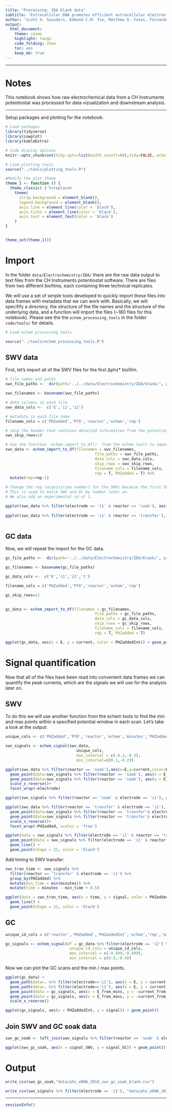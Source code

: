 ```yaml
---
title: "Processing: IDA blank data"
subtitle: 'Extracellular DNA promotes efficient extracellular electron transfer by pyocyanin in *Pseudomonas aeruginosa* biofilms.'
author: 'Scott H. Saunders, Edmund C.M. Tse, Matthew D. Yates, Fernanda Jiménez-Otero, Jacqueline K. Barton, Leonard M. Tender and Dianne K. Newman'
output:
  html_document:
    theme: cosmo
    highlight: tango
    code_folding: show
    toc: yes
    keep_md: true
---
```


--------

# Notes

This notebook shows how raw electrochemical data from a CH Instruments potentiostat was processed for data vizualization and downstream analysis.

----

Setup packages and plotting for the notebook:

```r
# Load packages
library(tidyverse)
library(cowplot)
library(kableExtra)

# Code display options
knitr::opts_chunk$set(tidy.opts=list(width.cutoff=60),tidy=FALSE, echo = TRUE, message=FALSE, warning=FALSE, fig.align="center", fig.retina = 2)

# Load plotting tools
source("../tools/plotting_tools.R")

#Modify the plot theme
theme_1 <- function () {
  theme_classic( ) %+replace%
    theme(
      strip.background = element_blank(),
      legend.background = element_blank(),
      axis.line = element_line(color = 'black'),
      axis.ticks = element_line(color = 'black'),
      axis.text = element_text(color = 'black')
    )
}


theme_set(theme_1())
```

# Import

In the folder `data/Electrochemistry/IDA/` there are the raw data output to text files from the CH Instruments potentiostat software. There are files from two different biofilms, each containing three technical replicates. 

We will use a set of simple tools developed to quickly import these files into data frames with metadata that we can work with. Basically, we will specifify a directory, the structure of the file names and the structure of the underlying data, and a function will import the files (~180 files for this notebook). Please see the the `echem_processing_tools` in the folder `code/tools/` for details.

```r
# Load echem processing tools

source("../tools/echem_processing_tools.R")
```

## SWV data

First, let's import all of the SWV files for the first ∆phz* biofilm.

```r

# file names and paths
swv_file_paths <-  dir(path='../../data/Electrochemistry/IDA/blank/', pattern = "[SWV]+.+[txt]$", recursive = T, full.names = T)

swv_filenames <- basename(swv_file_paths)

# data columns in each file
swv_data_cols <-  c('E','i1','i2')

# metadata in each file name
filename_cols = c('PHZadded','PYO','reactor','echem','rep')

# skip the header that contains detailed information from the potentiostat
swv_skip_rows=18

# Use the function `echem_import_to_df()` from the echem tools to import
swv_data <- echem_import_to_df(filenames = swv_filenames, 
                                       file_paths = swv_file_paths, 
                                       data_cols = swv_data_cols, 
                                       skip_rows = swv_skip_rows,
                                       filename_cols = filename_cols,
                                       rep = T, PHZadded = T) %>% 
  mutate(rep=rep-1) 

# Change the rep (acquisition number) for the SWVs because the first SWV should be 0.
# This is used to match SWV and GC by number later on.
# We also add an experimental id of 1.
```


```r

ggplot(swv_data %>% filter(electrode == 'i1' & reactor == 'soak'), aes(x = E, y = current, color = PHZaddedInt, group = PHZadded)) + geom_path() + facet_wrap(~echem)
       
ggplot(swv_data %>% filter(electrode == 'i1' & reactor == 'transfer'), aes(x = E, y = current, color = rep, group = rep)) + geom_path() + facet_wrap(~PHZadded, scales = 'free') + scale_x_reverse()
       
```

## GC data

Now, we will repeat the import for the GC data. 

```r

gc_file_paths <-  dir(path='../../data/Electrochemistry/IDA/blank/', pattern = "[GC]+.+[txt]$",recursive = T,full.names = T)

gc_filenames <- basename(gc_file_paths)

gc_data_cols <-  c('E','i1','i2','t')

filename_cols = c('PHZadded','PYO','reactor','echem','rep')

gc_skip_rows=21
  

gc_data <- echem_import_to_df(filenames = gc_filenames, 
                                       file_paths = gc_file_paths,
                                       data_cols = gc_data_cols, 
                                       skip_rows = gc_skip_rows,
                                       filename_cols = filename_cols,
                                       rep = T, PHZadded = T)

```

```r

ggplot(gc_data, aes(x = E, y = current, color = PHZaddedInt)) + geom_path() + facet_wrap(~echem) + scale_x_reverse()

```

# Signal quantification

Now that all of the files have been read into convenient data frames we can quantify the peak currents, which are the signals we will use for the analysis later on. 

## SWV

To do this we will use another function from the echem tools to find the min and max points within a specified potential window in each scan. Let's take a look at the output:

```r

unique_cols <- c('PHZadded','PYO','reactor','echem','minutes','PHZaddedInt','electrode','rep')

swv_signals <- echem_signal(swv_data,
                               unique_cols,                                     
                               max_interval = c(-0.2,-0.3),
                               min_interval=c(0.1,-0.2)) 

ggplot(swv_data %>% filter(reactor == 'soak'),aes(x=E,y=current,color=PHZaddedInt, group = PHZadded)) + geom_path() +
  geom_point(data=swv_signals %>% filter(reactor == 'soak'), aes(x = E_from_mins, y = min_current),fill='blue', shape = 21)+
  geom_point(data=swv_signals %>% filter(reactor == 'soak'), aes(x = E_from_maxs, y = max_current),fill='red', shape = 21)+
  scale_x_reverse()+
  facet_wrap(~electrode)
```

```r
ggplot(swv_signals %>% filter(reactor == 'soak' & electrode == 'i1'), aes(x = PHZaddedInt, y = signal)) + geom_point()
```


```r

ggplot(swv_data %>% filter(reactor == 'transfer' & electrode == 'i1'), aes(x=E,y=current)) + geom_path(aes(color=rep, group = rep)) +
  geom_point(data=swv_signals %>% filter(reactor == 'transfer'& electrode == 'i1'), aes(x = E_from_mins, y = min_current), fill='blue', shape = 21)+
  geom_point(data=swv_signals %>% filter(reactor == 'transfer'& electrode == 'i1'), aes(x = E_from_maxs, y = max_current), fill='red', shape = 21)+
  scale_x_reverse()+
  facet_wrap(~PHZadded, scales = 'free')

```

```r

ggplot(data = swv_signals %>% filter(electrode == 'i1' & reactor == 'transfer'), aes(x = rep, y = signal, color = PHZadded, fill =PHZadded)) + 
  geom_point(data = swv_signals %>% filter(electrode == 'i1' & reactor == 'soak'), size = 3)+
  geom_line() + 
  geom_point(shape = 21, color = 'black')
```

Add timing to SWV transfer:

```r
swv_tran_time <- swv_signals %>% 
  filter(reactor == 'transfer' & electrode == 'i1') %>% 
  group_by(PHZadded) %>% 
  mutate(min_time = min(minutes)) %>% 
  mutate(time = minutes - min_time + 0.5)

ggplot(data = swv_tran_time, aes(x = time, y = signal, color = PHZadded, fill =PHZadded)) + 
  geom_line() + 
  geom_point(shape = 21, color = 'black')
```


## GC

```r

unique_id_cols = c('reactor','PHZadded','PHZaddedInt','echem','rep','minutes','PYO')

gc_signals <- echem_signal(df = gc_data %>% filter(electrode == 'i2') %>% mutate(current = - current), 
                            unique_id_cols = unique_id_cols,
                            max_interval = c(-0.499,-0.499), 
                            min_interval = c(0.0,-0.4))

```

Now we can plot the GC scans and the min / max points.

```r

ggplot(gc_data) + 
  geom_path(data=. %>% filter(electrode=='i1'), aes(x = E, y = current, color = PHZaddedInt, group = rep)) + 
  geom_path(data=. %>% filter(electrode=='i2'), aes(x = E, y = current, color = PHZaddedInt, group = rep)) +
  geom_point(data = gc_signals, aes(x = E_from_mins, y = -current_from_mins), shape = 21, fill = 'light blue')+
  geom_point(data = gc_signals, aes(x = E_from_maxs, y = -current_from_maxs), shape = 21, fill = 'red')+
  scale_x_reverse()

```

```r
ggplot(gc_signals, aes(x = PHZaddedInt, y = signal)) + geom_point()
```

## Join SWV and GC soak data

```r
swv_gc_soak <- left_join(swv_signals %>% filter(reactor == 'soak' & electrode == 'i1'), gc_signals, by = c('PHZadded','PYO','PHZaddedInt','reactor'), suffix = c('_SWV','_GC'))

ggplot(swv_gc_soak, aes(x = signal_SWV, y = signal_GC)) + geom_point()
```

# Output

```r
write_csv(swv_gc_soak,"data/phz_eDNA_2019_swv_gc_soak_blank.csv")

write_csv(swv_signals %>% filter(electrode == 'i1'), "data/phz_eDNA_2019_swv_transfer_blank.csv")
```

-------

```r
sessionInfo()
```